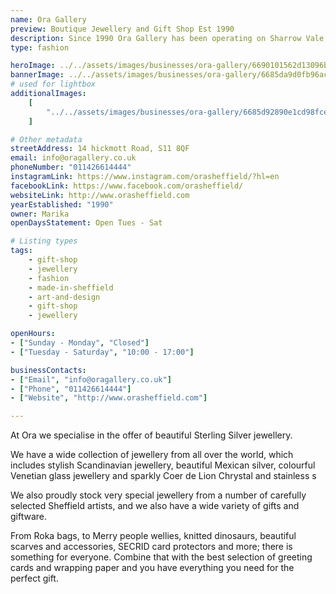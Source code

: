 ```yaml
---
name: Ora Gallery
preview: Boutique Jewellery and Gift Shop Est 1990
description: Since 1990 Ora Gallery has been operating on Sharrow Vale, selling a wide selection of gifts, accessories, and sterling silver Jewelry. Ora Gallery is the perfect cosy shop to find gifts, greetings cards and wrapping paper. 
type: fashion

heroImage: ../../assets/images/businesses/ora-gallery/6690101562d13096be5c4fe2_ora-thumbnail.png
bannerImage: ../../assets/images/businesses/ora-gallery/6685da9d0fb96ace447a6692_IMG_1824-Large.jpeg
# used for lightbox
additionalImages:
    [
        "../../assets/images/businesses/ora-gallery/6685d92890e1cd98fceb48a1_IMG_1822-Large.jpeg",
    ]

# Other metadata
streetAddress: 14 hickmott Road, S11 8QF
email: info@oragallery.co.uk
phoneNumber: "011426614444"
instagramLink: https://www.instagram.com/orasheffield/?hl=en
facebookLink: https://www.facebook.com/orasheffield/
websiteLink: http://www.orasheffield.com
yearEstablished: "1990"
owner: Marika
openDaysStatement: Open Tues - Sat

# Listing types
tags:
    - gift-shop
    - jewellery
    - fashion
    - made-in-sheffield
    - art-and-design
    - gift-shop
    - jewellery

openHours:
- ["Sunday - Monday", "Closed"]
- ["Tuesday - Saturday", "10:00 - 17:00"]

businessContacts:
- ["Email", "info@oragallery.co.uk"]
- ["Phone", "011426614444"]
- ["Website", "http://www.orasheffield.com"]

---
```

At Ora we specialise in the offer of beautiful Sterling Silver jewellery.

We have a wide collection of jewellery from all over the world, which includes stylish Scandinavian jewellery, beautiful Mexican silver, colourful Venetian glass jewellery and sparkly Coer de Lion Chrystal and stainless s

We also proudly stock very special jewellery from a number of carefully selected Sheffield artists, and we also have a wide variety of gifts and giftware.

From Roka bags, to Merry people wellies, knitted dinosaurs, beautiful scarves and accessories, SECRID card protectors and more; there is something for everyone. Combine that with the best selection of greeting cards and wrapping paper and you have everything you need for the perfect gift.
